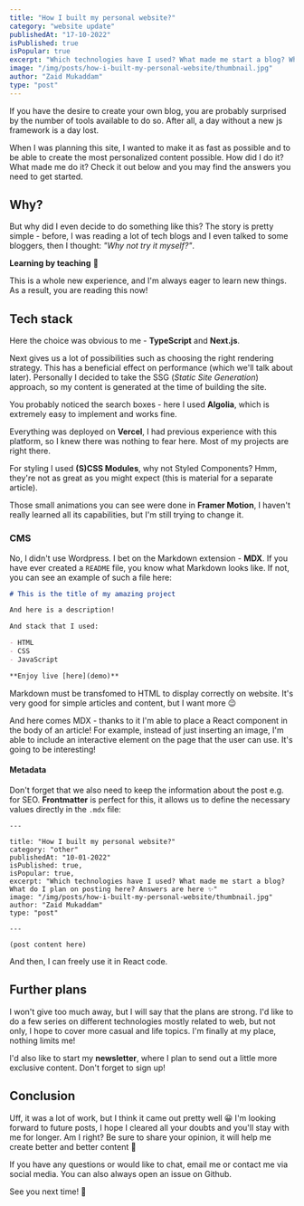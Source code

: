 ```yaml
---
title: "How I built my personal website?"
category: "website update"
publishedAt: "17-10-2022"
isPublished: true
isPopular: true
excerpt: "Which technologies have I used? What made me start a blog? What do I plan on posting here? Answers are here ✨"
image: "/img/posts/how-i-built-my-personal-website/thumbnail.jpg"
author: "Zaid Mukaddam"
type: "post"
---
```


<div id="introduction">
  If you have the desire to create your own blog, you are probably surprised by the number of tools available to do so.
  After all, a day without a <Link href="https://dayssincelastjavascriptframework.com/">new js framework</Link> is a day
  lost.
</div>

When I was planning this site, I wanted to make it as fast as possible and to be able to create the most personalized content possible. How did I do it? What made me do it? Check it out below and you may find the answers you need to get started.

## Why?

<Quote
  text="You see things; and you say 'Why?' But I dream things that never were; and I say 'Why not?'"
  author="George Bernard Shaw"
/>

But why did I even decide to do something like this? The story is pretty simple - before, I was reading a lot of tech blogs and I even talked to some bloggers, then I thought: _"Why not try it myself?"_.

**Learning by teaching** 💪

This is a whole new experience, and I'm always eager to learn new things. As a result, you are reading this now!

## Tech stack

Here the choice was obvious to me - **TypeScript** and **Next.js**.

Next gives us a lot of possibilities such as choosing the right rendering strategy. This has a beneficial effect on performance (which we'll talk about later). Personally I decided to take the SSG (_Static Site Generation_) approach, so my content is generated at the time of building the site.

You probably noticed the search boxes - here I used **Algolia**, which is extremely easy to implement and works fine.

Everything was deployed on **Vercel**, I had previous experience with this platform, so I knew there was nothing to fear here. Most of my projects are right there.

For styling I used **(S)CSS Modules**, why not Styled Components? Hmm, they're not as great as you might expect (<Link href="https://dev.to/alexsergey/css-modules-vs-css-in-js-who-wins-3n25">this is material for a separate article</Link>).

Those small animations you can see were done in **Framer Motion**, I haven't really learned all its capabilities, but I'm still trying to change it.

### CMS

No, I didn't use Wordpress. I bet on the Markdown extension - **MDX**. If you have ever created a `README` file, you know what Markdown looks like. If not, you can see an example of such a file here:

```md
# This is the title of my amazing project

And here is a description!

And stack that I used:

- HTML
- CSS
- JavaScript

**Enjoy live [here](demo)**
```

Markdown must be transfomed to HTML to display correctly on website. It's very good for simple articles and content, but I want more 😉

And here comes MDX - thanks to it I'm able to place a React component in the body of an article!
For example, instead of just inserting an image, I'm able to include an interactive element on the page that the user can use. It's going to be interesting!

#### Metadata

Don't forget that we also need to keep the information about the post e.g. for SEO. **Frontmatter** is perfect for this, it allows us to define the necessary values directly in the `.mdx` file:

```
---

title: "How I built my personal website?"
category: "other"
publishedAt: "10-01-2022"
isPublished: true,
isPopular: true,
excerpt: "Which technologies have I used? What made me start a blog? What do I plan on posting here? Answers are here ✨"
image: "/img/posts/how-i-built-my-personal-website/thumbnail.jpg"
author: "Zaid Mukaddam"
type: "post"

---

(post content here)

```

And then, I can freely use it in React code.

## Further plans

I won't give too much away, but I will say that the plans are strong. I'd like to do a few series on different technologies mostly related to web, but not only, I hope to cover more casual and life topics. I'm finally at my place, nothing limits me!

I'd also like to start my **newsletter**, where I plan to send out a little more exclusive content. Don't forget to sign up!

## Conclusion

Uff, it was a lot of work, but I think it came out pretty well 😀 I'm looking forward to future posts, I hope I cleared all your doubts and you'll stay with me for longer. Am I right? Be sure to share your opinion, it will help me create better and better content 💪

If you have any questions or would like to chat, <Link href="mailto:hello@zaidbuilds.tech">email me</Link> or contact me via social media. You can also always open an <Link href="https://github.com/zaidmukaddam/zaidbuilds.tech/issues">issue</Link> on Github.

See you next time! 👋
